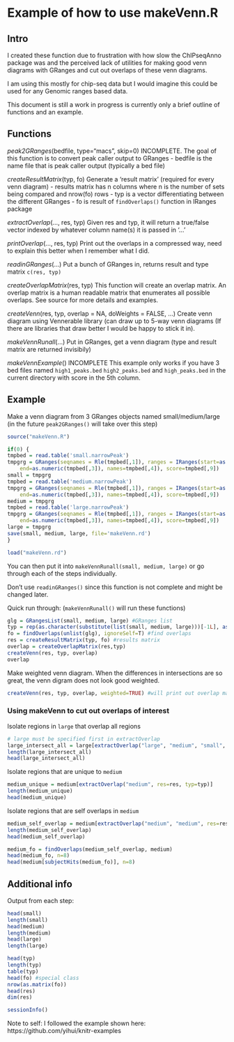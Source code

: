 # Example of how to use makeVenn.R

## Intro

I created these function due to frustration with how slow the ChIPseqAnno package was and 
the perceived lack of utilities for making good venn diagrams with GRanges and cut out overlaps of these venn diagrams.

I am using this mostly for chip-seq data but I would imagine this could be used for any Genomic ranges based data.

This document is still a work in progress is currently only a brief outline of functions and an example.

## Functions

*peak2GRanges*(bedfile, type="macs", skip=0)
INCOMPLETE. The goal of this function is to convert peak caller output to GRanges
- bedfile is the name file that is peak caller output (typically a bed file)

*createResultMatrix*(typ, fo)
Generate a 'result matrix' (required for every venn diagram)
- results matrix has n columns where n is the number of sets being compared and nrow(fo) rows
- typ is a vector differentiating between the different GRanges
- fo is result of `findOverlaps()` function in IRanges package

*extractOverlap*(..., res, typ)
Given res and typ, it will return a true/false vector indexed by whatever column name(s) it is passed in '...'

*printOverlap*(..., res, typ)
Print out the overlaps in a compressed way, need to explain this better when I remember what I did.

*readinGRanges*(...)
Put a bunch of GRanges in, returns result and type matrix `c(res, typ)`

*createOverlapMatrix*(res, typ) 
This function will create an overlap matrix. An overlap matrix is a human readable matrix that enumerates 
all possible overlaps. See source for more details and examples.

*createVenn*(res, typ, overlap = NA, doWeights = FALSE, ...)
Create venn diagram using Vennerable library (can draw up to 5-way venn diagrams (If there are libraries that draw better
I would be happy to stick it in).

*makeVennRunall*(...)
Put in GRanges, get a venn diagram (type and result matrix are returned invisibily)

*makeVennExample*()
INCOMPLETE This example only works if you have 3 bed files named `high1_peaks.bed` `high2_peaks.bed` and `high_peaks.bed` 
in the current directory with score in the 5th column.

## Example

Make a venn diagram from 3 GRanges objects named small/medium/large (in the future `peak2GRanges()` will take over this step)

```r
source("makeVenn.R")

if(0) {
tmpbed = read.table('small.narrowPeak') 
tmpgrg = GRanges(seqnames = Rle(tmpbed[,1]), ranges = IRanges(start=as.numeric(tmpbed[,2]), 
    end=as.numeric(tmpbed[,3]), names=tmpbed[,4]), score=tmpbed[,9]) 
small = tmpgrg 
tmpbed = read.table('medium.narrowPeak') 
tmpgrg = GRanges(seqnames = Rle(tmpbed[,1]), ranges = IRanges(start=as.numeric(tmpbed[,2]), 
    end=as.numeric(tmpbed[,3]), names=tmpbed[,4]), score=tmpbed[,9]) 
medium = tmpgrg 
tmpbed = read.table('large.narrowPeak') 
tmpgrg = GRanges(seqnames = Rle(tmpbed[,1]), ranges = IRanges(start=as.numeric(tmpbed[,2]), 
    end=as.numeric(tmpbed[,3]), names=tmpbed[,4]), score=tmpbed[,9]) 
large = tmpgrg 
save(small, medium, large, file='makeVenn.rd')
}

load("makeVenn.rd")
```

You can then put it into `makeVennRunall(small, medium, large)` or go through each of the steps individually.

Don't use `readinGRanges()` since this function is not complete and might be changed later.

Quick run through: (`makeVennRunall()` will run these functions)
```r
glg = GRangesList(small, medium, large) #GRanges list
typ = rep(as.character(substitute(list(small, medium, large)))[-1L], as.numeric(lapply(glg, length)))
fo = findOverlaps(unlist(glg), ignoreSelf=T) #find overlaps
res = createResultMatrix(typ, fo) #results matrix
overlap = createOverlapMatrix(res,typ)
createVenn(res, typ, overlap)
overlap
```

Make weighted venn diagram. When the differences in intersections are so great, the venn digram does not look good weighted.
```r
createVenn(res, typ, overlap, weighted=TRUE) #will print out overlap matrix
```

### Using makeVenn to cut out overlaps of interest
Isolate regions in `large` that overlap all regions
```r
# large must be specified first in extractOverlap
large_intersect_all = large[extractOverlap("large", "medium", "small", res=res, typ=typ)]
length(large_intersect_all)
head(large_intersect_all)
```

Isolate regions that are unique to `medium`
```r
medium_unique = medium[extractOverlap("medium", res=res, typ=typ)]
length(medium_unique)
head(medium_unique)
```

Isolate regions that are self overlaps in `medium`
```r
medium_self_overlap = medium[extractOverlap("medium", "medium", res=res, typ=typ)]
length(medium_self_overlap)
head(medium_self_overlap)

medium_fo = findOverlaps(medium_self_overlap, medium)
head(medium_fo, n=8)
head(medium[subjectHits(medium_fo)], n=8)
```

## Additional info
Output from each step:
```r
head(small)
length(small)
head(medium)
length(medium)
head(large)
length(large)

head(typ)
length(typ)
table(typ)
head(fo) #special class
nrow(as.matrix(fo))
head(res)
dim(res)

sessionInfo()
```
Note to self: I followed the example shown here: https://github.com/yihui/knitr-examples
